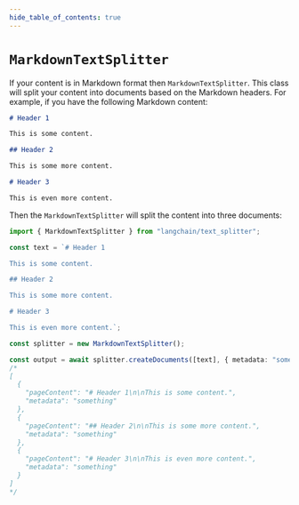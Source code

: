 ```yaml
---
hide_table_of_contents: true
---
```


# `MarkdownTextSplitter`

If your content is in Markdown format then `MarkdownTextSplitter`. This class will split your content into documents based on the Markdown headers. For example, if you have the following Markdown content:

```markdown
# Header 1

This is some content.

## Header 2

This is some more content.

# Header 3

This is even more content.
```

Then the `MarkdownTextSplitter` will split the content into three documents:

```typescript
import { MarkdownTextSplitter } from "langchain/text_splitter";

const text = `# Header 1

This is some content.

## Header 2

This is some more content.

# Header 3

This is even more content.`;

const splitter = new MarkdownTextSplitter();

const output = await splitter.createDocuments([text], { metadata: "something" });
/*
[
  {
    "pageContent": "# Header 1\n\nThis is some content.",
    "metadata": "something"
  },
  {
    "pageContent": "## Header 2\n\nThis is some more content.",
    "metadata": "something"
  },
  {
    "pageContent": "# Header 3\n\nThis is even more content.",
    "metadata": "something"
  }
]
*/
```
